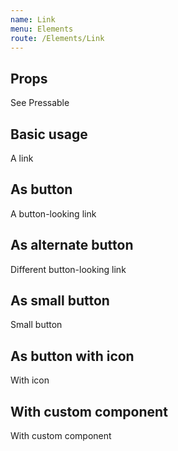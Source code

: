 ```yaml
---
name: Link
menu: Elements
route: /Elements/Link
---
```



## Props
See <DoczLink to="/web/Base/Pressable">Pressable</DoczLink>

## Basic usage
<Playground wrapper={Wrapper}>
  <Link href="#basic-usage">A link</Link>
</Playground>

## As button
<Playground wrapper={Wrapper}>
  <Link href="#as-button" variant="button-primary">A button-looking link</Link>
</Playground>

## As alternate button
<Playground wrapper={Wrapper}>
  <Link href="#as-alternate-button" variant="button-alternate">Different button-looking link</Link>
</Playground>

## As small button
<Playground wrapper={Wrapper}>
  <Link href="#as-small-button" variant="button-primary" small>Small button</Link>
</Playground>

## As button with icon
<Playground wrapper={Wrapper}>
  <Link href="#as-button-with-icon" variant="button-primary" icon="windmill" hideArrow>With icon</Link>
</Playground>

## With custom component
<Playground wrapper={Wrapper}>
  <Link href="#with-custom-component" as={Paragraph}>With custom component</Link>
</Playground>
